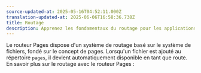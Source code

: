 ```yaml
---
source-updated-at: 2025-05-16T04:52:11.000Z
translation-updated-at: 2025-06-06T16:58:36.738Z
title: Routage
description: Apprenez les fondamentaux du routage pour les applications front-end avec le routeur Pages.
---
```


Le routeur Pages dispose d'un système de routage basé sur le système de fichiers, fondé sur le concept de pages. Lorsqu'un fichier est ajouté au répertoire `pages`, il devient automatiquement disponible en tant que route. En savoir plus sur le routage avec le routeur Pages :